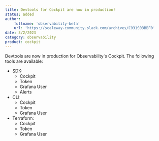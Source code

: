 ```yaml
---
title: Devtools for Cockpit are now in production!
status: added
author:
    fullname: 'observability-beta'
    url: 'https://scaleway-community.slack.com/archives/C031S03BBF0'
date: 3/2/2023
category: observability
product: cockpit
---
```


Devtools are now in production for Observability's Cockpit.
The following tools are available: 
- SDK:
  - Cockpit
  - Token
  - Grafana User
  - Alerts
- CLI:
  - Cockpit
  - Token
  - Grafana User
- Terraform:
  - Cockpit
  - Token
  - Grafana User

